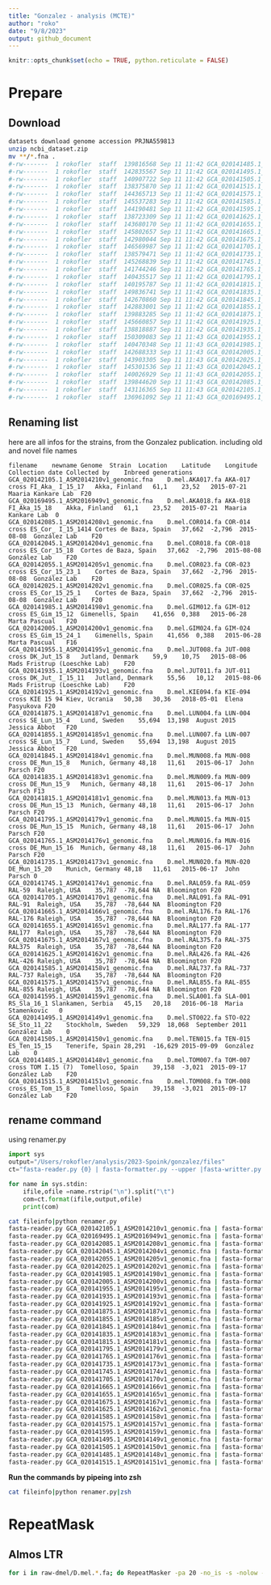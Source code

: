 ```yaml
---
title: "Gonzalez - analysis (MCTE)"
author: "roko"
date: "9/8/2023"
output: github_document
---
```


```r
knitr::opts_chunk$set(echo = TRUE, python.reticulate = FALSE)
```


# Prepare
## Download
```bash
datasets download genome accession PRJNA559813
unzip ncbi_dataset.zip 
mv **/*.fna .
#-rw-------  1 rokofler  staff  139816568 Sep 11 11:42 GCA_020141485.1_ASM2014148v1_genomic.fna
#-rw-------  1 rokofler  staff  142835567 Sep 11 11:42 GCA_020141495.1_ASM2014149v1_genomic.fna
#-rw-------  1 rokofler  staff  140907722 Sep 11 11:42 GCA_020141505.1_ASM2014150v1_genomic.fna
#-rw-------  1 rokofler  staff  138375870 Sep 11 11:42 GCA_020141515.1_ASM2014151v1_genomic.fna
#-rw-------  1 rokofler  staff  144365713 Sep 11 11:42 GCA_020141575.1_ASM2014157v1_genomic.fna
#-rw-------  1 rokofler  staff  145537283 Sep 11 11:42 GCA_020141585.1_ASM2014158v1_genomic.fna
#-rw-------  1 rokofler  staff  144190481 Sep 11 11:42 GCA_020141595.1_ASM2014159v1_genomic.fna
#-rw-------  1 rokofler  staff  138723309 Sep 11 11:42 GCA_020141625.1_ASM2014162v1_genomic.fna
#-rw-------  1 rokofler  staff  143680170 Sep 11 11:42 GCA_020141655.1_ASM2014165v1_genomic.fna
#-rw-------  1 rokofler  staff  145802657 Sep 11 11:42 GCA_020141665.1_ASM2014166v1_genomic.fna
#-rw-------  1 rokofler  staff  142980044 Sep 11 11:42 GCA_020141675.1_ASM2014167v1_genomic.fna
#-rw-------  1 rokofler  staff  146569987 Sep 11 11:42 GCA_020141705.1_ASM2014170v1_genomic.fna
#-rw-------  1 rokofler  staff  138579471 Sep 11 11:42 GCA_020141735.1_ASM2014173v1_genomic.fna
#-rw-------  1 rokofler  staff  145268839 Sep 11 11:42 GCA_020141745.1_ASM2014174v1_genomic.fna
#-rw-------  1 rokofler  staff  141744246 Sep 11 11:42 GCA_020141765.1_ASM2014176v1_genomic.fna
#-rw-------  1 rokofler  staff  140435517 Sep 11 11:42 GCA_020141795.1_ASM2014179v1_genomic.fna
#-rw-------  1 rokofler  staff  140195787 Sep 11 11:42 GCA_020141815.1_ASM2014181v1_genomic.fna
#-rw-------  1 rokofler  staff  149836741 Sep 11 11:42 GCA_020141835.1_ASM2014183v1_genomic.fna
#-rw-------  1 rokofler  staff  142670860 Sep 11 11:42 GCA_020141845.1_ASM2014184v1_genomic.fna
#-rw-------  1 rokofler  staff  142883001 Sep 11 11:42 GCA_020141855.1_ASM2014185v1_genomic.fna
#-rw-------  1 rokofler  staff  139883285 Sep 11 11:42 GCA_020141875.1_ASM2014187v1_genomic.fna
#-rw-------  1 rokofler  staff  145660857 Sep 11 11:42 GCA_020141925.1_ASM2014192v1_genomic.fna
#-rw-------  1 rokofler  staff  138818887 Sep 11 11:42 GCA_020141935.1_ASM2014193v1_genomic.fna
#-rw-------  1 rokofler  staff  150309083 Sep 11 11:43 GCA_020141955.1_ASM2014195v1_genomic.fna
#-rw-------  1 rokofler  staff  140470348 Sep 11 11:43 GCA_020141985.1_ASM2014198v1_genomic.fna
#-rw-------  1 rokofler  staff  142688333 Sep 11 11:43 GCA_020142005.1_ASM2014200v1_genomic.fna
#-rw-------  1 rokofler  staff  143903305 Sep 11 11:43 GCA_020142025.1_ASM2014202v1_genomic.fna
#-rw-------  1 rokofler  staff  145301536 Sep 11 11:43 GCA_020142045.1_ASM2014204v1_genomic.fna
#-rw-------  1 rokofler  staff  140026929 Sep 11 11:43 GCA_020142055.1_ASM2014205v1_genomic.fna
#-rw-------  1 rokofler  staff  139844620 Sep 11 11:43 GCA_020142085.1_ASM2014208v1_genomic.fna
#-rw-------  1 rokofler  staff  143116365 Sep 11 11:43 GCA_020142105.1_ASM2014210v1_genomic.fna
#-rw-------  1 rokofler  staff  136961092 Sep 11 11:43 GCA_020169495.1_ASM2016949v1_genomic.fna
```

## Renaming list
here are all infos for the strains, from the Gonzalez publication. including old and novel file names

```remark
filename	newname	Genome	Strain	Location	Latitude	Longitude	Collection date	Collected by	Inbreed generations
GCA_020142105.1_ASM2014210v1_genomic.fna	D.mel.AKA017.fa	AKA-017	cross FI_Aka_ I_15_17	Akka, Finland	61,1	23,52	2015-07-21	Maaria Kankare Lab	F20
GCA_020169495.1_ASM2016949v1_genomic.fna	D.mel.AKA018.fa	AKA-018	FI_Aka_15_18	Akka, Finland	61,1	23,52	2015-07-21	Maaria Kankare Lab	0
GCA_020142085.1_ASM2014208v1_genomic.fna	D.mel.COR014.fa	COR-014	cross ES_Cor_ I_15_1414	Cortes de Baza, Spain	37,662	-2,796	2015-08-08	González Lab	F20
GCA_020142045.1_ASM2014204v1_genomic.fna	D.mel.COR018.fa	COR-018	cross ES_Cor_15_18	Cortes de Baza, Spain	37,662	-2,796	2015-08-08	González Lab	F20
GCA_020142055.1_ASM2014205v1_genomic.fna	D.mel.COR023.fa	COR-023	cross ES_Cor_15_23_1	Cortes de Baza, Spain	37,662	-2,796	2015-08-08	González Lab	F20
GCA_020142025.1_ASM2014202v1_genomic.fna	D.mel.COR025.fa	COR-025	cross ES_Cor_15_25_1	Cortes de Baza, Spain	37,662	-2,796	2015-08-08	González Lab	F20
GCA_020141985.1_ASM2014198v1_genomic.fna	D.mel.GIM012.fa	GIM-012	cross ES_Gim_15_12	Gimenells, Spain	41,656	0,388	2015-06-28	Marta Pascual	F20
GCA_020142005.1_ASM2014200v1_genomic.fna	D.mel.GIM024.fa	GIM-024	cross ES_Gim_15_24_1	Gimenells, Spain	41,656	0,388	2015-06-28	Marta Pascual	F16
GCA_020141955.1_ASM2014195v1_genomic.fna	D.mel.JUT008.fa	JUT-008	cross DK_Jut_15 8	Jutland, Denmark	59,9	10,75	2015-08-06	Mads Fristrup (Loeschke Lab)	F20
GCA_020141935.1_ASM2014193v1_genomic.fna	D.mel.JUT011.fa	JUT-011	cross DK_Jut_ I_15_11	Jutland, Denmark	55,56	10,12	2015-08-06	Mads Fristrup (Loeschke Lab)	F20
GCA_020141925.1_ASM2014192v1_genomic.fna	D.mel.KIE094.fa	KIE-094	cross KIE 15 94	Kiev, Ucrania	50,38	30,36	2018-05-01	Elena Pasyukova	F20
GCA_020141875.1_ASM2014187v1_genomic.fna	D.mel.LUN004.fa	LUN-004	cross SE_Lun_15_4	Lund, Sweden	55,694	13,198	August 2015	Jessica Abbot	F20
GCA_020141855.1_ASM2014185v1_genomic.fna	D.mel.LUN007.fa	LUN-007	cross SE_Lun_15_7	Lund, Sweden	55,694	13,198	August 2015	Jessica Abbot	F20
GCA_020141845.1_ASM2014184v1_genomic.fna	D.mel.MUN008.fa	MUN-008	cross DE_Mun_15_8	Munich, Germany	48,18	11,61	2015-06-17	John Parsch	F20
GCA_020141835.1_ASM2014183v1_genomic.fna	D.mel.MUN009.fa	MUN-009	cross DE_Mun_15_9	Munich, Germany	48,18	11,61	2015-06-17	John Parsch	F13
GCA_020141815.1_ASM2014181v1_genomic.fna	D.mel.MUN013.fa	MUN-013	cross DE_Mun_15_13	Munich, Germany	48,18	11,61	2015-06-17	John Parsch	F20
GCA_020141795.1_ASM2014179v1_genomic.fna	D.mel.MUN015.fa	MUN-015	cross DE_Mun_15_15	Munich, Germany	48,18	11,61	2015-06-17	John Parsch	F20
GCA_020141765.1_ASM2014176v1_genomic.fna	D.mel.MUN016.fa	MUN-016	cross DE_Mun_15_16	Munich, Germany	48,18	11,61	2015-06-17	John Parsch	F20
GCA_020141735.1_ASM2014173v1_genomic.fna	D.mel.MUN020.fa	MUN-020	DE_Mun_15_20	Munich, Germany	48,18	11,61	2015-06-17	John Parsch	0
GCA_020141745.1_ASM2014174v1_genomic.fna	D.mel.RAL059.fa	RAL-059	RAL-59	Raleigh, USA	35,787	-78,644	NA	Bloomington	F20
GCA_020141705.1_ASM2014170v1_genomic.fna	D.mel.RAL091.fa	RAL-091	RAL-91	Raleigh, USA	35,787	-78,644	NA	Bloomington	F20
GCA_020141665.1_ASM2014166v1_genomic.fna	D.mel.RAL176.fa	RAL-176	RAL-176	Raleigh, USA	35,787	-78,644	NA	Bloomington	F20
GCA_020141655.1_ASM2014165v1_genomic.fna	D.mel.RAL177.fa	RAL-177	RAL177	Raleigh, USA	35,787	-78,644	NA	Bloomington	F20
GCA_020141675.1_ASM2014167v1_genomic.fna	D.mel.RAL375.fa	RAL-375	RAL375	Raleigh, USA	35,787	-78,644	NA	Bloomington	F20
GCA_020141625.1_ASM2014162v1_genomic.fna	D.mel.RAL426.fa	RAL-426	RAL-426	Raleigh, USA	35,787	-78,644	NA	Bloomington	F20
GCA_020141585.1_ASM2014158v1_genomic.fna	D.mel.RAL737.fa	RAL-737	RAL-737	Raleigh, USA	35,787	-78,644	NA	Bloomington	F20
GCA_020141575.1_ASM2014157v1_genomic.fna	D.mel.RAL855.fa	RAL-855	RAL-855	Raleigh, USA	35,787	-78,644	NA	Bloomington	F20
GCA_020141595.1_ASM2014159v1_genomic.fna	D.mel.SLA001.fa	SLA-001	RS_Sla_16_1	Slankamen, Serbia	45,15	20,18	2016-06-18	Maria Stamenkovic	0
GCA_020141495.1_ASM2014149v1_genomic.fna	D.mel.STO022.fa	STO-022	SE_Sto_11_22	Stockholm, Sweden	59,329	18,068	September 2011	González Lab	0
GCA_020141505.1_ASM2014150v1_genomic.fna	D.mel.TEN015.fa	TEN-015	ES_Ten_15_15	Tenerife, Spain	28,291	-16,629	2015-09-09	González Lab	0
GCA_020141485.1_ASM2014148v1_genomic.fna	D.mel.TOM007.fa	TOM-007	cross TOM I.15 (7)	Tomelloso, Spain	39,158	-3,021	2015-09-17	González Lab	F20
GCA_020141515.1_ASM2014151v1_genomic.fna	D.mel.TOM008.fa	TOM-008	cross_ES_Tom_15_8	Tomelloso, Spain	39,158	-3,021	2015-09-17	González Lab	F20
```

## rename command
using renamer.py
```python
import sys
output="/Users/rokofler/analysis/2023-Spoink/gonzalez/files"
ct="fasta-reader.py {0} | fasta-formatter.py --upper |fasta-writter.py > {1}/{2}"

for name in sys.stdin:
    ifile,ofile =name.rstrip("\n").split("\t")
    com=ct.format(ifile,output,ofile)
    print(com)
```

```bash
cat fileinfo|python renamer.py
fasta-reader.py GCA_020142105.1_ASM2014210v1_genomic.fna | fasta-formatter.py --upper |fasta-writter.py > /Users/rokofler/analysis/2023-Spoink/gonzalez/files/D.mel.AKA017.fa
fasta-reader.py GCA_020169495.1_ASM2016949v1_genomic.fna | fasta-formatter.py --upper |fasta-writter.py > /Users/rokofler/analysis/2023-Spoink/gonzalez/files/D.mel.AKA018.fa
fasta-reader.py GCA_020142085.1_ASM2014208v1_genomic.fna | fasta-formatter.py --upper |fasta-writter.py > /Users/rokofler/analysis/2023-Spoink/gonzalez/files/D.mel.COR014.fa
fasta-reader.py GCA_020142045.1_ASM2014204v1_genomic.fna | fasta-formatter.py --upper |fasta-writter.py > /Users/rokofler/analysis/2023-Spoink/gonzalez/files/D.mel.COR018.fa
fasta-reader.py GCA_020142055.1_ASM2014205v1_genomic.fna | fasta-formatter.py --upper |fasta-writter.py > /Users/rokofler/analysis/2023-Spoink/gonzalez/files/D.mel.COR023.fa
fasta-reader.py GCA_020142025.1_ASM2014202v1_genomic.fna | fasta-formatter.py --upper |fasta-writter.py > /Users/rokofler/analysis/2023-Spoink/gonzalez/files/D.mel.COR025.fa
fasta-reader.py GCA_020141985.1_ASM2014198v1_genomic.fna | fasta-formatter.py --upper |fasta-writter.py > /Users/rokofler/analysis/2023-Spoink/gonzalez/files/D.mel.GIM012.fa
fasta-reader.py GCA_020142005.1_ASM2014200v1_genomic.fna | fasta-formatter.py --upper |fasta-writter.py > /Users/rokofler/analysis/2023-Spoink/gonzalez/files/D.mel.GIM024.fa
fasta-reader.py GCA_020141955.1_ASM2014195v1_genomic.fna | fasta-formatter.py --upper |fasta-writter.py > /Users/rokofler/analysis/2023-Spoink/gonzalez/files/D.mel.JUT008.fa
fasta-reader.py GCA_020141935.1_ASM2014193v1_genomic.fna | fasta-formatter.py --upper |fasta-writter.py > /Users/rokofler/analysis/2023-Spoink/gonzalez/files/D.mel.JUT011.fa
fasta-reader.py GCA_020141925.1_ASM2014192v1_genomic.fna | fasta-formatter.py --upper |fasta-writter.py > /Users/rokofler/analysis/2023-Spoink/gonzalez/files/D.mel.KIE094.fa
fasta-reader.py GCA_020141875.1_ASM2014187v1_genomic.fna | fasta-formatter.py --upper |fasta-writter.py > /Users/rokofler/analysis/2023-Spoink/gonzalez/files/D.mel.LUN004.fa
fasta-reader.py GCA_020141855.1_ASM2014185v1_genomic.fna | fasta-formatter.py --upper |fasta-writter.py > /Users/rokofler/analysis/2023-Spoink/gonzalez/files/D.mel.LUN007.fa
fasta-reader.py GCA_020141845.1_ASM2014184v1_genomic.fna | fasta-formatter.py --upper |fasta-writter.py > /Users/rokofler/analysis/2023-Spoink/gonzalez/files/D.mel.MUN008.fa
fasta-reader.py GCA_020141835.1_ASM2014183v1_genomic.fna | fasta-formatter.py --upper |fasta-writter.py > /Users/rokofler/analysis/2023-Spoink/gonzalez/files/D.mel.MUN009.fa
fasta-reader.py GCA_020141815.1_ASM2014181v1_genomic.fna | fasta-formatter.py --upper |fasta-writter.py > /Users/rokofler/analysis/2023-Spoink/gonzalez/files/D.mel.MUN013.fa
fasta-reader.py GCA_020141795.1_ASM2014179v1_genomic.fna | fasta-formatter.py --upper |fasta-writter.py > /Users/rokofler/analysis/2023-Spoink/gonzalez/files/D.mel.MUN015.fa
fasta-reader.py GCA_020141765.1_ASM2014176v1_genomic.fna | fasta-formatter.py --upper |fasta-writter.py > /Users/rokofler/analysis/2023-Spoink/gonzalez/files/D.mel.MUN016.fa
fasta-reader.py GCA_020141735.1_ASM2014173v1_genomic.fna | fasta-formatter.py --upper |fasta-writter.py > /Users/rokofler/analysis/2023-Spoink/gonzalez/files/D.mel.MUN020.fa
fasta-reader.py GCA_020141745.1_ASM2014174v1_genomic.fna | fasta-formatter.py --upper |fasta-writter.py > /Users/rokofler/analysis/2023-Spoink/gonzalez/files/D.mel.RAL059.fa
fasta-reader.py GCA_020141705.1_ASM2014170v1_genomic.fna | fasta-formatter.py --upper |fasta-writter.py > /Users/rokofler/analysis/2023-Spoink/gonzalez/files/D.mel.RAL091.fa
fasta-reader.py GCA_020141665.1_ASM2014166v1_genomic.fna | fasta-formatter.py --upper |fasta-writter.py > /Users/rokofler/analysis/2023-Spoink/gonzalez/files/D.mel.RAL176.fa
fasta-reader.py GCA_020141655.1_ASM2014165v1_genomic.fna | fasta-formatter.py --upper |fasta-writter.py > /Users/rokofler/analysis/2023-Spoink/gonzalez/files/D.mel.RAL177.fa
fasta-reader.py GCA_020141675.1_ASM2014167v1_genomic.fna | fasta-formatter.py --upper |fasta-writter.py > /Users/rokofler/analysis/2023-Spoink/gonzalez/files/D.mel.RAL375.fa
fasta-reader.py GCA_020141625.1_ASM2014162v1_genomic.fna | fasta-formatter.py --upper |fasta-writter.py > /Users/rokofler/analysis/2023-Spoink/gonzalez/files/D.mel.RAL426.fa
fasta-reader.py GCA_020141585.1_ASM2014158v1_genomic.fna | fasta-formatter.py --upper |fasta-writter.py > /Users/rokofler/analysis/2023-Spoink/gonzalez/files/D.mel.RAL737.fa
fasta-reader.py GCA_020141575.1_ASM2014157v1_genomic.fna | fasta-formatter.py --upper |fasta-writter.py > /Users/rokofler/analysis/2023-Spoink/gonzalez/files/D.mel.RAL855.fa
fasta-reader.py GCA_020141595.1_ASM2014159v1_genomic.fna | fasta-formatter.py --upper |fasta-writter.py > /Users/rokofler/analysis/2023-Spoink/gonzalez/files/D.mel.SLA001.fa
fasta-reader.py GCA_020141495.1_ASM2014149v1_genomic.fna | fasta-formatter.py --upper |fasta-writter.py > /Users/rokofler/analysis/2023-Spoink/gonzalez/files/D.mel.STO022.fa
fasta-reader.py GCA_020141505.1_ASM2014150v1_genomic.fna | fasta-formatter.py --upper |fasta-writter.py > /Users/rokofler/analysis/2023-Spoink/gonzalez/files/D.mel.TEN015.fa
fasta-reader.py GCA_020141485.1_ASM2014148v1_genomic.fna | fasta-formatter.py --upper |fasta-writter.py > /Users/rokofler/analysis/2023-Spoink/gonzalez/files/D.mel.TOM007.fa
fasta-reader.py GCA_020141515.1_ASM2014151v1_genomic.fna | fasta-formatter.py --upper |fasta-writter.py > /Users/rokofler/analysis/2023-Spoink/gonzalez/files/D.mel.TOM008.fa
```

**Run the commands by pipeing into zsh**

```bash
cat fileinfo|python renamer.py|zsh
```
# RepeatMask

## Almos LTR
```bash
for i in raw-dmel/D.mel.*.fa; do RepeatMasker -pa 20 -no_is -s -nolow -dir rm/Ltr-v2  -lib seqs/LTR_Almo-v2.fasta $i;done
```







